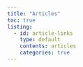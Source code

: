 ```yaml
---
title: "Articles"
toc: true
listing: 
  - id: article-links
    type: default
    contents: articles
    categories: true
---
```


::: {#article-links}
:::
